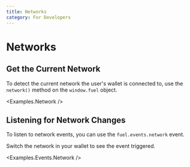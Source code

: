 ```yaml
---
title: Networks
category: For Developers
---
```


# Networks

## Get the Current Network

To detect the current network the user's wallet is connected to, use the `network()` method on the `window.fuel` object.

<CodeImport file="../../examples/Network.tsx" />

<Examples.Network />

## Listening for Network Changes

To listen to network events, you can use the `fuel.events.network` event.

<CodeImport file="../../examples/events/Network.tsx" />

Switch the network in your wallet to see the event triggered.

<Examples.Events.Network />
